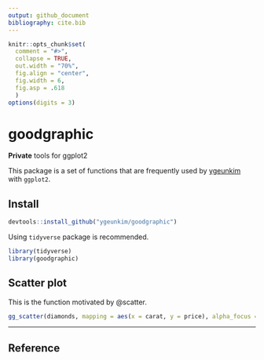 ```yaml
---
output: github_document
bibliography: cite.bib
---
```


```r
knitr::opts_chunk$set(
  comment = "#>",
  collapse = TRUE,
  out.width = "70%",
  fig.align = "center",
  fig.width = 6,
  fig.asp = .618
  )
options(digits = 3)
```

# goodgraphic

**Private** tools for ggplot2

This package is a set of functions that are frequently used by [ygeunkim](https://github.com/ygeunkim) with `ggplot2`.

## Install

```r
devtools::install_github("ygeunkim/goodgraphic")
```

Using `tidyverse` package is recommended.

```r
library(tidyverse)
library(goodgraphic)
```


## Scatter plot

This is the function motivated by @scatter.

```r
gg_scatter(diamonds, mapping = aes(x = carat, y = price), alpha_focus = TRUE, size = 2)
```


***

## Reference


